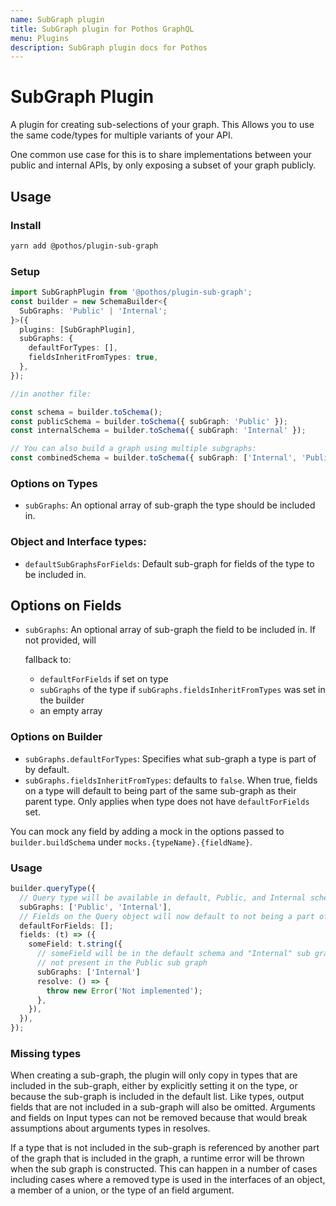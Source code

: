 ```yaml
---
name: SubGraph plugin
title: SubGraph plugin for Pothos GraphQL
menu: Plugins
description: SubGraph plugin docs for Pothos
---
```





# SubGraph Plugin

A plugin for creating sub-selections of your graph. This Allows you to use the same code/types for
multiple variants of your API.

One common use case for this is to share implementations between your public and internal APIs, by
only exposing a subset of your graph publicly.

## Usage

### Install

```bash
yarn add @pothos/plugin-sub-graph
```

### Setup

```typescript
import SubGraphPlugin from '@pothos/plugin-sub-graph';
const builder = new SchemaBuilder<{
  SubGraphs: 'Public' | 'Internal';
}>({
  plugins: [SubGraphPlugin],
  subGraphs: {
    defaultForTypes: [],
    fieldsInheritFromTypes: true,
  },
});

//in another file:

const schema = builder.toSchema();
const publicSchema = builder.toSchema({ subGraph: 'Public' });
const internalSchema = builder.toSchema({ subGraph: 'Internal' });

// You can also build a graph using multiple subgraphs:
const combinedSchema = builder.toSchema({ subGraph: ['Internal', 'Public'] });
```

### Options on Types

- `subGraphs`: An optional array of sub-graph the type should be included in.

### Object and Interface types:

- `defaultSubGraphsForFields`: Default sub-graph for fields of the type to be included in.

## Options on Fields

- `subGraphs`: An optional array of sub-graph the field to be included in. If not provided, will

  fallback to:

  - `defaultForFields` if set on type
  - `subGraphs` of the type if `subGraphs.fieldsInheritFromTypes` was set in the builder
  - an empty array

### Options on Builder

- `subGraphs.defaultForTypes`: Specifies what sub-graph a type is part of by default.
- `subGraphs.fieldsInheritFromTypes`: defaults to `false`. When true, fields on a type will default
  to being part of the same sub-graph as their parent type. Only applies when type does not have
  `defaultForFields` set.

You can mock any field by adding a mock in the options passed to `builder.buildSchema` under
`mocks.{typeName}.{fieldName}`.

### Usage

```typescript
builder.queryType({
  // Query type will be available in default, Public, and Internal schemas
  subGraphs: ['Public', 'Internal'],
  // Fields on the Query object will now default to not being a part of any subgraph
  defaultForFields: [];
  fields: (t) => ({
    someField: t.string({
      // someField will be in the default schema and "Internal" sub graph, but
      // not present in the Public sub graph
      subGraphs: ['Internal']
      resolve: () => {
        throw new Error('Not implemented');
      },
    }),
  }),
});
```

### Missing types

When creating a sub-graph, the plugin will only copy in types that are included in the sub-graph,
either by explicitly setting it on the type, or because the sub-graph is included in the default
list. Like types, output fields that are not included in a sub-graph will also be omitted. Arguments
and fields on Input types can not be removed because that would break assumptions about arguments
types in resolves.

If a type that is not included in the sub-graph is referenced by another part of the graph that is
included in the graph, a runtime error will be thrown when the sub graph is constructed. This can
happen in a number of cases including cases where a removed type is used in the interfaces of an
object, a member of a union, or the type of an field argument.

